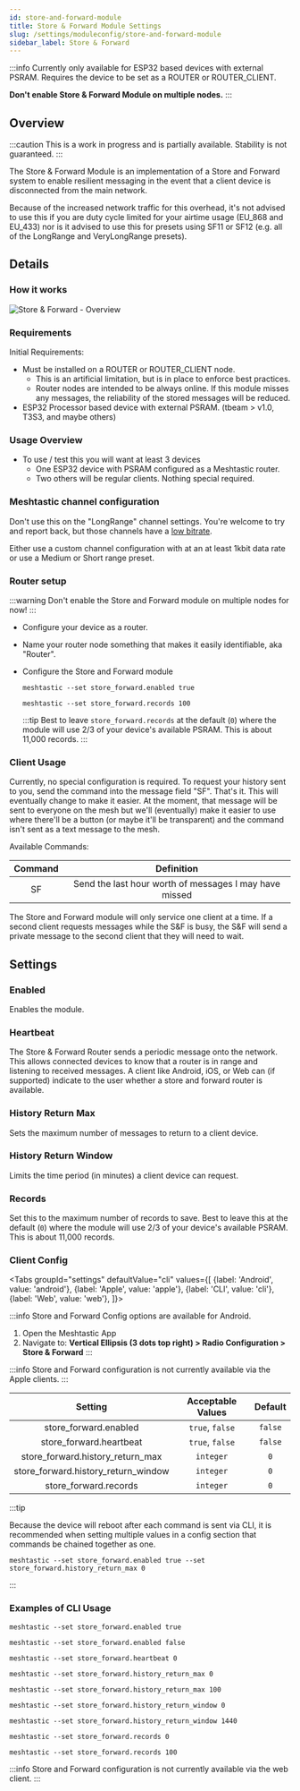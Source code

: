 ```yaml
---
id: store-and-forward-module
title: Store & Forward Module Settings
slug: /settings/moduleconfig/store-and-forward-module
sidebar_label: Store & Forward
---
```



:::info
Currently only available for ESP32 based devices with external PSRAM. Requires the device to be set as a ROUTER or ROUTER_CLIENT.

**Don't enable Store & Forward Module on multiple nodes.**
:::

## Overview

:::caution
This is a work in progress and is partially available. Stability is not guaranteed.
:::

The Store & Forward Module is an implementation of a Store and Forward system to enable resilient messaging in the event that a client device is disconnected from the main network.

Because of the increased network traffic for this overhead, it's not advised to use this if you are duty cycle limited for your airtime usage (EU_868 and EU_433) nor is it advised to use this for presets using SF11 or SF12 (e.g. all of the LongRange and VeryLongRange presets).

## Details

### How it works

![Store & Forward - Overview](/img/modules/store_and_forward/store_and_forward-overview.png)

### Requirements

Initial Requirements:

- Must be installed on a ROUTER or ROUTER_CLIENT node.
  - This is an artificial limitation, but is in place to enforce best practices.
  - Router nodes are intended to be always online. If this module misses any messages, the reliability of the stored messages will be reduced.
- ESP32 Processor based device with external PSRAM. (tbeam > v1.0, T3S3, and maybe others)

### Usage Overview

- To use / test this you will want at least 3 devices
  - One ESP32 device with PSRAM configured as a Meshtastic router.
  - Two others will be regular clients. Nothing special required.

### Meshtastic channel configuration

Don't use this on the "LongRange" channel settings. You're welcome to try and report back, but those channels have a [low bitrate](/docs/overview/radio-settings#pre-defined).

Either use a custom channel configuration with at an at least 1kbit data rate or use a Medium or Short range preset.

### Router setup

:::warning
Don't enable the Store and Forward module on multiple nodes for now!
:::

- Configure your device as a router.
- Name your router node something that makes it easily identifiable, aka "Router".
- Configure the Store and Forward module

  ```shell title="Required - Enable the module"
  meshtastic --set store_forward.enabled true
  ```

  ```shell title="Optional - Set maximum number of records to save to device"
  meshtastic --set store_forward.records 100
  ```

  :::tip
  Best to leave `store_forward.records` at the default (`0`) where the module will use 2/3 of your device's available PSRAM. This is about 11,000 records.
  :::

### Client Usage

Currently, no special configuration is required. To request your history sent to you, send the command into the message field "SF". That's it. This will eventually change to make it easier. At the moment, that message will be sent to everyone on the mesh but we'll (eventually) make it easier to use where there'll be a button (or maybe it'll be transparent) and the command isn't sent as a text message to the mesh.

Available Commands:

| Command |                       Definition                       |
| :-----: | :----------------------------------------------------: |
|   SF    | Send the last hour worth of messages I may have missed |

The Store and Forward module will only service one client at a time. If a second client requests messages while the S&F is busy, the S&F will send a private message to the second client that they will need to wait.

## Settings

### Enabled

Enables the module.

### Heartbeat

The Store & Forward Router sends a periodic message onto the network. This allows connected devices to know that a router is in range and listening to received messages. A client like Android, iOS, or Web can (if supported) indicate to the user whether a store and forward router is available.

### History Return Max

Sets the maximum number of messages to return to a client device.

### History Return Window

Limits the time period (in minutes) a client device can request.

### Records

Set this to the maximum number of records to save. Best to leave this at the default (`0`) where the module will use 2/3 of your device's available PSRAM. This is about 11,000 records.

### Client Config

<Tabs
groupId="settings"
defaultValue="cli"
values={[
{label: 'Android', value: 'android'},
{label: 'Apple', value: 'apple'},
{label: 'CLI', value: 'cli'},
{label: 'Web', value: 'web'},
]}>

<TabItem value="android">

:::info
Store and Forward Config options are available for Android.

1. Open the Meshtastic App
2. Navigate to: **Vertical Ellipsis (3 dots top right) > Radio Configuration > Store & Forward**
:::

</TabItem>

<TabItem value="apple">

:::info
Store and Forward configuration is not currently available via the Apple clients.
:::

</TabItem>

<TabItem value="cli">

|               Setting               | Acceptable Values | Default |
| :---------------------------------: | :---------------: | :-----: |
|        store_forward.enabled        |  `true`, `false`  | `false` |
|       store_forward.heartbeat       |  `true`, `false`  | `false` |
|  store_forward.history_return_max   |     `integer`     |   `0`   |
| store_forward.history_return_window |     `integer`     |   `0`   |
|        store_forward.records        |     `integer`     |   `0`   |

:::tip

Because the device will reboot after each command is sent via CLI, it is recommended when setting multiple values in a config section that commands be chained together as one.

```shell title="Example:"
meshtastic --set store_forward.enabled true --set store_forward.history_return_max 0
```

:::

### Examples of CLI Usage

```shell title="Enable the module"
meshtastic --set store_forward.enabled true
```

```shell title="Disable the module"
meshtastic --set store_forward.enabled false
```

```shell title="Set store_forward.heartbeat to default"
meshtastic --set store_forward.heartbeat 0
```


```shell title="Set store_forward.history_return_max to default"
meshtastic --set store_forward.history_return_max 0
```
```shell title="Set store_forward.history_return_max to 100 messages"
meshtastic --set store_forward.history_return_max 100
```

```shell title="Set store_forward.history_return_window to default"
meshtastic --set store_forward.history_return_window 0
```
```shell title="Set store_forward.history_return_window to 1 day (1440 minutes)"
meshtastic --set store_forward.history_return_window 1440
```

```shell title="Set store_forward.records to default (≈11,000 records)"
meshtastic --set store_forward.records 0
```
```shell title="Set store_forward.records to 100 records"
meshtastic --set store_forward.records 100
```
</TabItem>


<TabItem value="web">

:::info
Store and Forward configuration is not currently available via the web client.
:::

</TabItem>
</Tabs>
